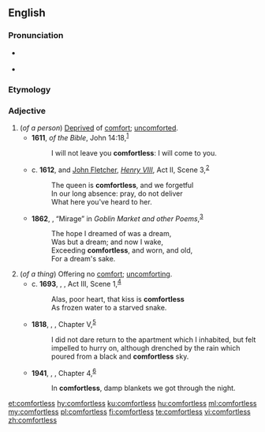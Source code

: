 ==English==

===Pronunciation===
* {{a|UK}} {{IPA|/ˈkʌm.fət.ləs/|lang=en}}
* {{a|US}} {{IPA|/ˈkʌm.fɚt.ləs/|lang=en}}

===Etymology===
{{suffix|comfort|less|lang=en}}

===Adjective===
{{en-adj}}
# (''of a person'') [[deprive|Deprived]] of [[comfort]]; [[uncomforted]].
#* '''1611''', ''{{w|King James Version}} of the Bible'', John 14:18,<sup>[https://www.biblegateway.com/passage/?search=John+14&version=KJV]</sup>
#*: I will not leave you '''comfortless''': I will come to you.
#* c. '''1612''', {{w|William Shakespeare}} and [[w:John Fletcher (playwright)|John Fletcher]], ''[[w:Henry VIII (play)|Henry VIII]]'', Act II, Scene 3,<sup>[http://www.opensourceshakespeare.org/views/plays/play_view.php?WorkID=henry8&Scope=entire&pleasewait=1&msg=pl]</sup>
#*: The queen is '''comfortless''', and we forgetful
#*: In our long absence: pray, do not deliver
#*: What here you've heard to her.
#* '''1862''', {{w|Christina Rossetti}}, “Mirage” in ''Goblin Market and other Poems'',<sup>[http://www.gutenberg.org/cache/epub/16950/pg16950-images.html]</sup>
#*: The hope I dreamed of was a dream,
#*: Was but a dream; and now I wake,
#*: Exceeding '''comfortless''', and worn, and old,
#*: For a dream's sake.
# (''of a thing'') Offering no [[comfort]]; [[uncomforting]].
#* c. '''1693''', {{w|William Shakespeare}}, ''{{w|Titus Andronicus}}'', Act III, Scene 1,<sup>[http://www.opensourceshakespeare.org/views/plays/play_view.php?WorkID=titus&Scope=entire&pleasewait=1&msg=pl]</sup>
#*: Alas, poor heart, that kiss is '''comfortless'''
#*: As frozen water to a starved snake.
#* '''1818''', {{w|Mary Shelley}}, ''{{w|Frankenstein}}'', Chapter V,<sup>[http://www.gutenberg.org/files/42324/42324-h/42324-h.htm]</sup>
#*: I did not dare return to the apartment which I inhabited, but felt impelled to hurry on, although drenched by the rain which poured from a black and '''comfortless''' sky.
#* '''1941''', {{w|Emily Carr}}, ''{{w|Klee Wyck}}'', Chapter 4,<sup>[http://www.gutenberg.net.au/ebooks01/0100131h.html]</sup>
#*: In '''comfortless''', damp blankets we got through the night.

[[et:comfortless]]
[[hy:comfortless]]
[[ku:comfortless]]
[[hu:comfortless]]
[[ml:comfortless]]
[[my:comfortless]]
[[pl:comfortless]]
[[fi:comfortless]]
[[te:comfortless]]
[[vi:comfortless]]
[[zh:comfortless]]